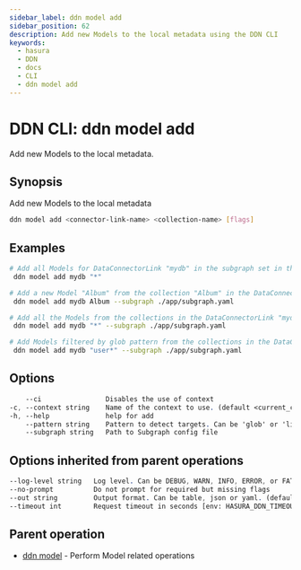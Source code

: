 ```yaml
---
sidebar_label: ddn model add
sidebar_position: 62
description: Add new Models to the local metadata using the DDN CLI
keywords:
  - hasura
  - DDN
  - docs
  - CLI
  - ddn model add
---
```


# DDN CLI: ddn model add

Add new Models to the local metadata.

## Synopsis

Add new Models to the local metadata

```bash
ddn model add <connector-link-name> <collection-name> [flags]
```

## Examples

```bash
# Add all Models for DataConnectorLink "mydb" in the subgraph set in the context
 ddn model add mydb "*"

# Add a new Model "Album" from the collection "Album" in the DataConnectorLink "mydb" in Subgraph "app"
 ddn model add mydb Album --subgraph ./app/subgraph.yaml

# Add all the Models from the collections in the DataConnectorLink "mydb" in Subgraph "app"
 ddn model add mydb "*" --subgraph ./app/subgraph.yaml

# Add Models filtered by glob pattern from the collections in the DataConnectorLink "mydb" in Subgraph "app"
 ddn model add mydb "user*" --subgraph ./app/subgraph.yaml
```

## Options

```sass
    --ci                Disables the use of context
-c, --context string    Name of the context to use. (default <current_context>)
-h, --help              help for add
    --pattern string    Pattern to detect targets. Can be 'glob' or 'literal'. (default "glob")
    --subgraph string   Path to Subgraph config file
```

## Options inherited from parent operations

```sass
--log-level string   Log level. Can be DEBUG, WARN, INFO, ERROR, or FATAL. (default "INFO")
--no-prompt          Do not prompt for required but missing flags
--out string         Output format. Can be table, json or yaml. (default "table")
--timeout int        Request timeout in seconds [env: HASURA_DDN_TIMEOUT] (default 100)
```

## Parent operation

- [ddn model](/reference/cli/commands/ddn_model) - Perform Model related operations
